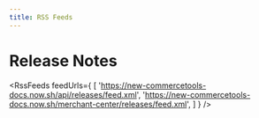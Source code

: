 ```yaml
---
title: RSS Feeds
---
```



# Release Notes

<RssFeeds feedUrls={
  [
    'https://new-commercetools-docs.now.sh/api/releases/feed.xml',
    'https://new-commercetools-docs.now.sh/merchant-center/releases/feed.xml',
  ]
} />
